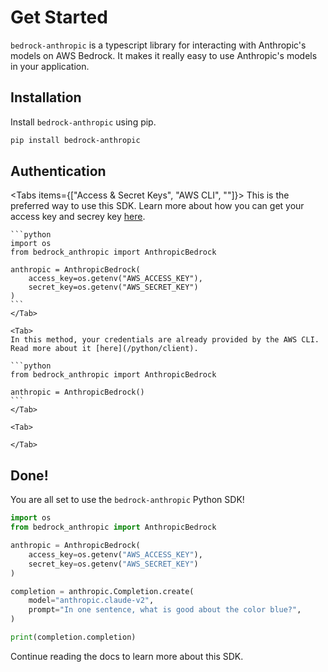 
# Get Started

`bedrock-anthropic` is a typescript library for interacting with Anthropic's models on AWS Bedrock. It makes it really easy to use Anthropic's models in your application.

## Installation

Install `bedrock-anthropic` using pip.

```bash
pip install bedrock-anthropic
```

## Authentication

<Tabs items={["Access & Secret Keys", "AWS CLI", ""]}>
    <Tab>
    This is the preferred way to use this SDK. Learn more about how you can get your access key and secrey key [here](/python/client).

    ```python
    import os
    from bedrock_anthropic import AnthropicBedrock

    anthropic = AnthropicBedrock(
        access_key=os.getenv("AWS_ACCESS_KEY"),
        secret_key=os.getenv("AWS_SECRET_KEY")
    )
    ```
    </Tab>

    <Tab>
    In this method, your credentials are already provided by the AWS CLI. Read more about it [here](/python/client).

    ```python
    from bedrock_anthropic import AnthropicBedrock

    anthropic = AnthropicBedrock()
    ```
    </Tab>

    <Tab>

    </Tab>

</Tabs>

## Done!

You are all set to use the `bedrock-anthropic` Python SDK!

```python
import os
from bedrock_anthropic import AnthropicBedrock

anthropic = AnthropicBedrock(
    access_key=os.getenv("AWS_ACCESS_KEY"),
    secret_key=os.getenv("AWS_SECRET_KEY")
)

completion = anthropic.Completion.create(
    model="anthropic.claude-v2",
    prompt="In one sentence, what is good about the color blue?",
)

print(completion.completion)
```

Continue reading the docs to learn more about this SDK.
